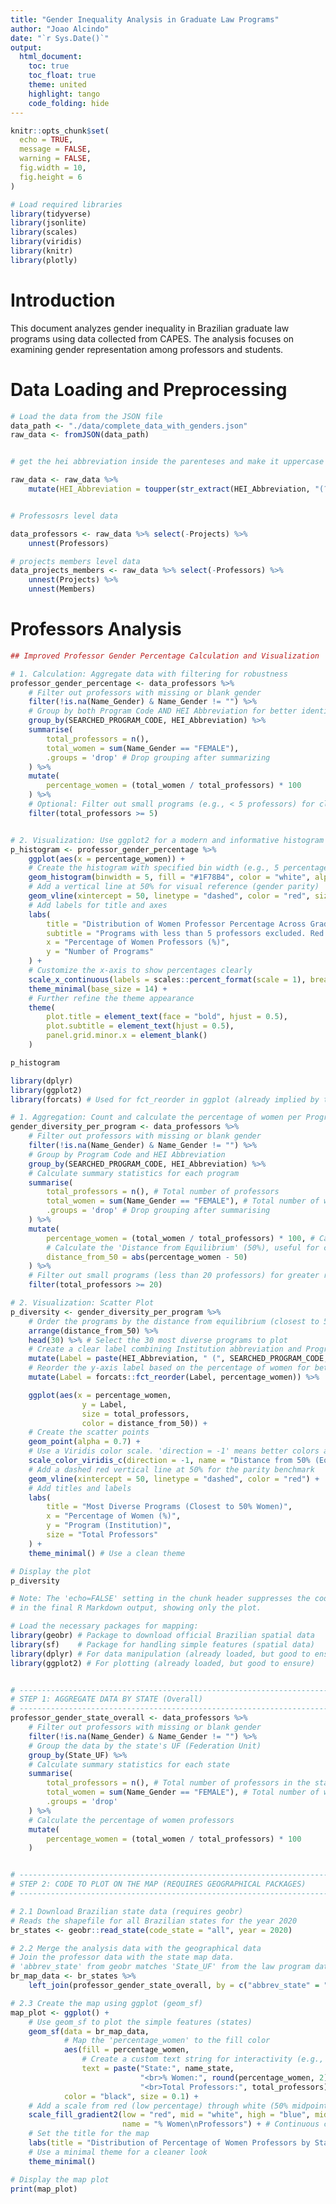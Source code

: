 ```yaml
---
title: "Gender Inequality Analysis in Graduate Law Programs"
author: "Joao Alcindo"
date: "`r Sys.Date()`"
output:
  html_document:
    toc: true
    toc_float: true
    theme: united
    highlight: tango
    code_folding: hide
---
```


```r
knitr::opts_chunk$set(
  echo = TRUE,
  message = FALSE,
  warning = FALSE,
  fig.width = 10,
  fig.height = 6
)

# Load required libraries
library(tidyverse)
library(jsonlite)
library(scales)
library(viridis)
library(knitr)
library(plotly)
```

# Introduction

This document analyzes gender inequality in Brazilian graduate law programs using data collected from CAPES. The analysis focuses on examining gender representation among professors and students.

# Data Loading and Preprocessing


```r
# Load the data from the JSON file
data_path <- "./data/complete_data_with_genders.json"
raw_data <- fromJSON(data_path)


# get the hei abbreviation inside the parenteses and make it uppercase

raw_data <- raw_data %>%
    mutate(HEI_Abbreviation = toupper(str_extract(HEI_Abbreviation, "(?<=\\().+?(?=\\))")))


# Professosrs level data

data_professors <- raw_data %>% select(-Projects) %>%
    unnest(Professors)

# projects members level data
data_projects_members <- raw_data %>% select(-Professors) %>%
    unnest(Projects) %>%
    unnest(Members) 

```

# Professors Analysis

```r


## Improved Professor Gender Percentage Calculation and Visualization

# 1. Calculation: Aggregate data with filtering for robustness
professor_gender_percentage <- data_professors %>%
    # Filter out professors with missing or blank gender
    filter(!is.na(Name_Gender) & Name_Gender != "") %>%
    # Group by both Program Code AND HEI Abbreviation for better identification
    group_by(SEARCHED_PROGRAM_CODE, HEI_Abbreviation) %>%
    summarise(
        total_professors = n(),
        total_women = sum(Name_Gender == "FEMALE"),
        .groups = 'drop' # Drop grouping after summarizing
    ) %>%
    mutate(
        percentage_women = (total_women / total_professors) * 100
    ) %>%
    # Optional: Filter out small programs (e.g., < 5 professors) for cleaner stats
    filter(total_professors >= 5)


# 2. Visualization: Use ggplot2 for a modern and informative histogram
p_histogram <- professor_gender_percentage %>%
    ggplot(aes(x = percentage_women)) +
    # Create the histogram with specified bin width (e.g., 5 percentage points)
    geom_histogram(binwidth = 5, fill = "#1F78B4", color = "white", alpha = 0.8) +
    # Add a vertical line at 50% for visual reference (gender parity)
    geom_vline(xintercept = 50, linetype = "dashed", color = "red", size = 1) +
    # Add labels for title and axes
    labs(
        title = "Distribution of Women Professor Percentage Across Graduate Law Programs",
        subtitle = "Programs with less than 5 professors excluded. Red line indicates 50% parity.",
        x = "Percentage of Women Professors (%)",
        y = "Number of Programs"
    ) +
    # Customize the x-axis to show percentages clearly
    scale_x_continuous(labels = scales::percent_format(scale = 1), breaks = seq(0, 100, 10)) +
    theme_minimal(base_size = 14) +
    # Further refine the theme appearance
    theme(
        plot.title = element_text(face = "bold", hjust = 0.5),
        plot.subtitle = element_text(hjust = 0.5),
        panel.grid.minor.x = element_blank()
    )

p_histogram
```


```r
library(dplyr)
library(ggplot2)
library(forcats) # Used for fct_reorder in ggplot (already implied by tidyverse load)

# 1. Aggregation: Count and calculate the percentage of women per Program (or Institution)
gender_diversity_per_program <- data_professors %>%
    # Filter out professors with missing or blank gender
    filter(!is.na(Name_Gender) & Name_Gender != "") %>%
    # Group by Program Code and HEI Abbreviation
    group_by(SEARCHED_PROGRAM_CODE, HEI_Abbreviation) %>% 
    # Calculate summary statistics for each program
    summarise(
        total_professors = n(), # Total number of professors
        total_women = sum(Name_Gender == "FEMALE"), # Total number of women
        .groups = 'drop' # Drop grouping after summarising
    ) %>%
    mutate(
        percentage_women = (total_women / total_professors) * 100, # Calculate % women
        # Calculate the 'Distance from Equilibrium' (50%), useful for classifying diversity
        distance_from_50 = abs(percentage_women - 50)
    ) %>%
    # Filter out small programs (less than 20 professors) for greater robustness
    filter(total_professors >= 20) 

# 2. Visualization: Scatter Plot
p_diversity <- gender_diversity_per_program %>%
    # Order the programs by the distance from equilibrium (closest to 50% on top)
    arrange(distance_from_50) %>%
    head(30) %>% # Select the 30 most diverse programs to plot
    # Create a clear label combining Institution abbreviation and Program code
    mutate(Label = paste(HEI_Abbreviation, " (", SEARCHED_PROGRAM_CODE, ")")) %>%
    # Reorder the y-axis label based on the percentage of women for better visual flow
    mutate(Label = forcats::fct_reorder(Label, percentage_women)) %>%

    ggplot(aes(x = percentage_women, 
                y = Label, 
                size = total_professors, 
                color = distance_from_50)) +
    # Create the scatter points
    geom_point(alpha = 0.7) +
    # Use a Viridis color scale. 'direction = -1' means better colors are closer to 50%
    scale_color_viridis_c(direction = -1, name = "Distance from 50% (Equilibrium)") +
    # Add a dashed red vertical line at 50% for the parity benchmark
    geom_vline(xintercept = 50, linetype = "dashed", color = "red") + 
    # Add titles and labels
    labs(
        title = "Most Diverse Programs (Closest to 50% Women)",
        x = "Percentage of Women (%)",
        y = "Program (Institution)",
        size = "Total Professors"
    ) +
    theme_minimal() # Use a clean theme

# Display the plot
p_diversity

```




```r
# Note: The 'echo=FALSE' setting in the chunk header suppresses the code display
# in the final R Markdown output, showing only the plot.

# Load the necessary packages for mapping:
library(geobr) # Package to download official Brazilian spatial data
library(sf)    # Package for handling simple features (spatial data)
library(dplyr) # For data manipulation (already loaded, but good to ensure)
library(ggplot2) # For plotting (already loaded, but good to ensure)


# ----------------------------------------------------------------------
# STEP 1: AGGREGATE DATA BY STATE (Overall)
# ----------------------------------------------------------------------
professor_gender_state_overall <- data_professors %>%
    # Filter out professors with missing or blank gender
    filter(!is.na(Name_Gender) & Name_Gender != "") %>%
    # Group the data by the state's UF (Federation Unit)
    group_by(State_UF) %>%
    # Calculate summary statistics for each state
    summarise(
        total_professors = n(), # Total number of professors in the state
        total_women = sum(Name_Gender == "FEMALE"), # Total number of women professors
        .groups = 'drop'
    ) %>%
    # Calculate the percentage of women professors
    mutate(
        percentage_women = (total_women / total_professors) * 100
    )


# ----------------------------------------------------------------------
# STEP 2: CODE TO PLOT ON THE MAP (REQUIRES GEOGRAPHICAL PACKAGES)
# ----------------------------------------------------------------------

# 2.1 Download Brazilian state data (requires geobr)
# Reads the shapefile for all Brazilian states for the year 2020
br_states <- geobr::read_state(code_state = "all", year = 2020)

# 2.2 Merge the analysis data with the geographical data
# Join the professor data with the state map data.
# 'abbrev_state' from geobr matches 'State_UF' from the law program data.
br_map_data <- br_states %>%
    left_join(professor_gender_state_overall, by = c("abbrev_state" = "State_UF"))

# 2.3 Create the map using ggplot (geom_sf)
map_plot <- ggplot() +
    # Use geom_sf to plot the simple features (states)
    geom_sf(data = br_map_data,
            # Map the 'percentage_women' to the fill color
            aes(fill = percentage_women,
                # Create a custom text string for interactivity (e.g., in plotly or tooltips)
                text = paste("State:", name_state,
                             "<br>% Women:", round(percentage_women, 2), "%",
                             "<br>Total Professors:", total_professors)),
            color = "black", size = 0.1) +
    # Add a scale from red (low percentage) through white (50% midpoint) to blue (high percentage)
    scale_fill_gradient2(low = "red", mid = "white", high = "blue", midpoint = 50,
                         name = "% Women\nProfessors") + # Continuous color scale
    # Set the title for the map
    labs(title = "Distribution of Percentage of Women Professors by State") +
    # Use a minimal theme for a cleaner look
    theme_minimal()

# Display the map plot
print(map_plot)
```